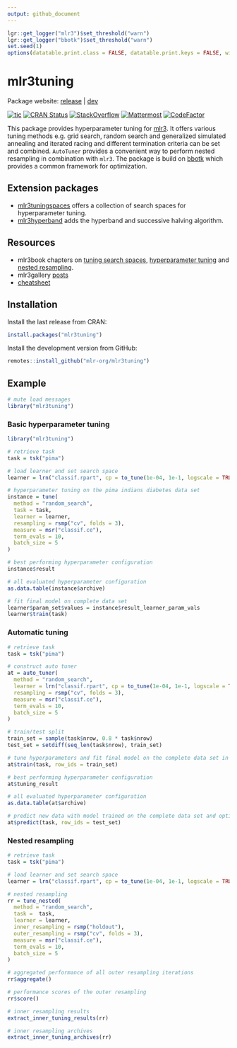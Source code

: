 ```yaml
---
output: github_document
---
```


```r
lgr::get_logger("mlr3")$set_threshold("warn")
lgr::get_logger("bbotk")$set_threshold("warn")
set.seed(1)
options(datatable.print.class = FALSE, datatable.print.keys = FALSE, width = 200)
```

# mlr3tuning

Package website: [release](https://mlr3tuning.mlr-org.com/) | [dev](https://mlr3tuning.mlr-org.com/dev/)

<!-- badges: start -->
[![tic](https://github.com/mlr-org/mlr3tuning/workflows/tic/badge.svg?branch=main)](https://github.com/mlr-org/mlr3tuning/actions)
[![CRAN Status](https://www.r-pkg.org/badges/version-ago/mlr3tuning)](https://cran.r-project.org/package=mlr3tuning)
[![StackOverflow](https://img.shields.io/badge/stackoverflow-mlr3-orange.svg)](https://stackoverflow.com/questions/tagged/mlr3)
[![Mattermost](https://img.shields.io/badge/chat-mattermost-orange.svg)](https://lmmisld-lmu-stats-slds.srv.mwn.de/mlr_invite/)
[![CodeFactor](https://www.codefactor.io/repository/github/mlr-org/mlr3tuning/badge)](https://www.codefactor.io/repository/github/mlr-org/mlr3tuning)
<!-- badges: end -->

This package provides hyperparameter tuning for [mlr3](https://mlr3.mlr-org.com).
It offers various tuning methods e.g. grid search, random search and generalized simulated annealing and iterated racing and different termination criteria can be set and combined.
`AutoTuner` provides a convenient way to perform nested resampling in combination with `mlr3`.
The package is build on [bbotk](https://github.com/mlr-org/bbotk) which provides a common framework for optimization.

## Extension packages

- [mlr3tuningspaces](https://github.com/mlr-org/mlr3tuningspaces) offers a collection of search spaces for hyperparameter tuning.
- [mlr3hyperband](https://github.com/mlr-org/mlr3hyperband) adds the hyperband and successive halving algorithm.

## Resources

- mlr3book chapters on [tuning search spaces](https://mlr3book.mlr-org.com/optimization.html#searchspace), [hyperparameter tuning](https://mlr3book.mlr-org.com/optimization.html#tuning) and [nested resampling](https://mlr3book.mlr-org.com/optimization.html#nested-resampling).
- mlr3gallery [posts](https://mlr3gallery.mlr-org.com/#category:mlr3tuning)
- [cheatsheet](https://cheatsheets.mlr-org.com/mlr3tuning.pdf)

## Installation

Install the last release from CRAN:

```r
install.packages("mlr3tuning")
```

Install the development version from GitHub:

```r
remotes::install_github("mlr-org/mlr3tuning")
```

## Example

```r
# mute load messages
library("mlr3tuning")
```

### Basic hyperparameter tuning

```r
library("mlr3tuning")

# retrieve task
task = tsk("pima")

# load learner and set search space
learner = lrn("classif.rpart", cp = to_tune(1e-04, 1e-1, logscale = TRUE))

# hyperparameter tuning on the pima indians diabetes data set
instance = tune(
  method = "random_search",
  task = task,
  learner = learner,
  resampling = rsmp("cv", folds = 3),
  measure = msr("classif.ce"),
  term_evals = 10,
  batch_size = 5
)

# best performing hyperparameter configuration
instance$result

# all evaluated hyperparameter configuration
as.data.table(instance$archive)

# fit final model on complete data set
learner$param_set$values = instance$result_learner_param_vals
learner$train(task)
```

### Automatic tuning

```r
# retrieve task
task = tsk("pima")

# construct auto tuner
at = auto_tuner(
  method = "random_search",
  learner = lrn("classif.rpart", cp = to_tune(1e-04, 1e-1, logscale = TRUE)),
  resampling = rsmp("cv", folds = 3),
  measure = msr("classif.ce"),
  term_evals = 10,
  batch_size = 5
)

# train/test split
train_set = sample(task$nrow, 0.8 * task$nrow)
test_set = setdiff(seq_len(task$nrow), train_set)

# tune hyperparameters and fit final model on the complete data set in one go
at$train(task, row_ids = train_set)

# best performing hyperparameter configuration
at$tuning_result

# all evaluated hyperparameter configuration
as.data.table(at$archive)

# predict new data with model trained on the complete data set and optimized hyperparameters
at$predict(task, row_ids = test_set)
```

### Nested resampling

```r
# retrieve task
task = tsk("pima")

# load learner and set search space
learner = lrn("classif.rpart", cp = to_tune(1e-04, 1e-1, logscale = TRUE))

# nested resampling
rr = tune_nested(
  method = "random_search",
  task =  task,
  learner = learner,
  inner_resampling = rsmp("holdout"),
  outer_resampling = rsmp("cv", folds = 3),
  measure = msr("classif.ce"),
  term_evals = 10,
  batch_size = 5
)

# aggregated performance of all outer resampling iterations
rr$aggregate()

# performance scores of the outer resampling
rr$score()

# inner resampling results
extract_inner_tuning_results(rr)

# inner resampling archives
extract_inner_tuning_archives(rr)
```
